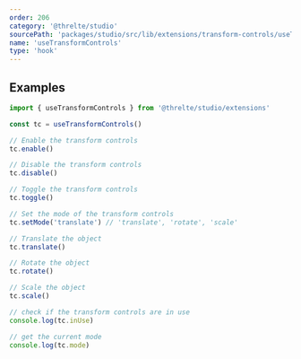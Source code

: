 ```yaml
---
order: 206
category: '@threlte/studio'
sourcePath: 'packages/studio/src/lib/extensions/transform-controls/useTransformControls.ts'
name: 'useTransformControls'
type: 'hook'
---
```


## Examples

```ts
import { useTransformControls } from '@threlte/studio/extensions'

const tc = useTransformControls()

// Enable the transform controls
tc.enable()

// Disable the transform controls
tc.disable()

// Toggle the transform controls
tc.toggle()

// Set the mode of the transform controls
tc.setMode('translate') // 'translate', 'rotate', 'scale'

// Translate the object
tc.translate()

// Rotate the object
tc.rotate()

// Scale the object
tc.scale()

// check if the transform controls are in use
console.log(tc.inUse)

// get the current mode
console.log(tc.mode)
```
